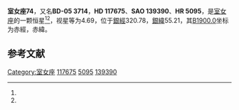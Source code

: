 {{Starbox begin
| name = 室女座74
}}
{{Starbox observe
| epoch = [[J2000.0|J2000.0]]
| constell = [[室女座|室女座]]<ref name=SIMBAD>{{cite web
 | url=http://simbad.u-strasbg.fr/simbad/sim-id?Ident=HR+5095
 | title=Pulsating variable Star
 | publisher=Centre de Données astronomiques de Strasbourg
 | work=SIMBAD
 | accessdate=2012-07-13
 | archive-date=2019-08-13
 | archive-url=https://web.archive.org/web/20190813101847/http://simbad.u-strasbg.fr/simbad/sim-id?Ident=HR+5095
 | dead-url=no
 }}</ref><ref name=DATA>{{cite web
 | url=http://vizier.u-strasbg.fr/viz-bin/VizieR-5?-out.add=.&-source=5050&-corr=PK=HR&-out.max=9999&HR=5095
 | title=VizieR Detailed Page
 | accessdate=2012-07-13
 | archive-date=2016-03-05
 | archive-url=https://web.archive.org/web/20160305022435/http://vizier.u-strasbg.fr/viz-bin/VizieR-5?-out.add=.&-source=5050&-corr=PK=HR&-out.max=9999&HR=5095
 | dead-url=no
 }}</ref>
| 星官 = 
| ra = {{RA|13|31|57.9}}<ref name=SIMBAD /><ref name=DATA />
| dec = {{DEC|-6|15|21}}<ref name=SIMBAD /><ref name=DATA />
| appmag_v = 4.69<ref name=SIMBAD /><ref name=DATA />
}}
{{Starbox character
| class = M2III<ref name=SIMBAD /><ref name=DATA />
| b-v = 1.62<ref name=SIMBAD /><ref name=DATA />
| u-b = 1.95<ref name=SIMBAD /><ref name=DATA />
| r-i = 1.16<ref name=SIMBAD /><ref name=DATA />
| variable = 
}}
{{Starbox astrometry
| radial_v = 1.95
| prop_mo_ra = 18
| parallax = 0.02
| p_error = 
}}
{{Starbox catalog
| names =BD-05 3714，[[SAO星表|SAO]] 139390，[[HD星表|HD]] 117675，[[HR星表|HR]] 5095}}
{{Starbox reference |Simbad=HR+5095}}
{{Starbox end}}

'''室女座74'''，又名'''BD-05 3714'''，'''HD 117675'''、'''SAO 139390'''、'''HR 5095'''，是[[室女座|室女座]]的一颗恒星<ref name=SIMBAD /><ref name=DATA />，视星等为4.69，位于[[銀道座標系|銀經]]320.78，[[銀道座標系|銀緯]]55.21，其[[B1900.0|B1900.0]]坐标为赤經{{RA|13|26|45.9}}，赤緯{{DEC|-5|55.21|22}}。

== 参考文献 ==
{{reflist}}

{{star-stub}}

{{室女座恒星}}
{{星官|角宿|2|16}}
[[Category:室女座|Category:室女座]]
[[Category:HD和HDE天體|117675]]
[[Category:HR天體|5095]]
[[Category:SAO天體|139390]]